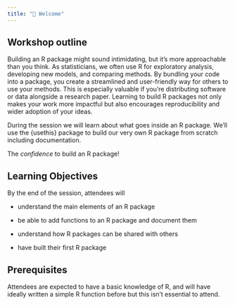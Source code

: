 ```yaml
---
title: "👋 Welcome"
---
```


## Workshop outline

Building an R package might sound intimidating, but it’s more approachable than you think. As statisticians, we often use R for exploratory analysis, developing new models, and comparing methods. By bundling your code into a package, you create a streamlined and user-friendly way for others to use your methods. This is especially valuable if you’re distributing software or data alongside a research paper. Learning to build R packages not only makes your work more impactful but also encourages reproducibility and wider adoption of your ideas. 

During the session we will learn about what goes inside an R package. We'll use the {usethis} package to build our very own R package from scratch including documentation. 


The _confidence_ to build an R package!

## Learning Objectives

By the end of the session, attendees will 

- understand the main elements of an R package 

- be able to add functions to an R package and document them 

- understand how R packages can be shared with others 

- have built their first R package


## Prerequisites

Attendees are expected to have a basic knowledge of R, and will have ideally written a simple R function before but this isn't essential to attend. 

